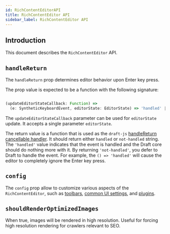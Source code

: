 ```yaml
---
id: RichContentEditorAPI
title: RichContentEditor API
sidebar_label: RichContentEditor API
---
```


## Introduction

This document describes the `RichContentEditor` API.

## `handleReturn`

The `handleReturn` prop determines editor behavior upon Enter key press.

The prop value is expected to be a function with the following signature:

```ts

(updateEditorStateCallback: Function) =>
  (e: SyntheticKeyboardEvent, editorState: EditorState) => 'handled' | 'not-handled'

```

The `updateEditorStateCallback` parameter can be used for `editorState` update. It accepts a single parameter `editorState`.

The return value is a function that is used as the `draft-js` [handleReturn cancellable handler](https://draftjs.org/docs/api-reference-editor#handlereturn). It should return either `handled` or `not-handled` string. The `'handled'` value indicates that the event is handled and the Draft core should do nothing more with it. By returning `'not-handled'`, you defer to Draft to handle the event. For example, the `() => 'handled'` will cause the editor to completely ignore the Enter key press.

## `config`

The `config` prop allow to customize various aspects of the `RichContentEditor`, such as [toolbars](./ToolbarCustomization.mdx), [common UI settings](./UiSettings.mdx), and [plugins](../plugins_api/PluginCustomization.md).

## `shouldRenderOptimizedImages`

When true, images will be rendered in high resolution. Useful for forcing high resolution rendering for crawlers relevant to SEO.

